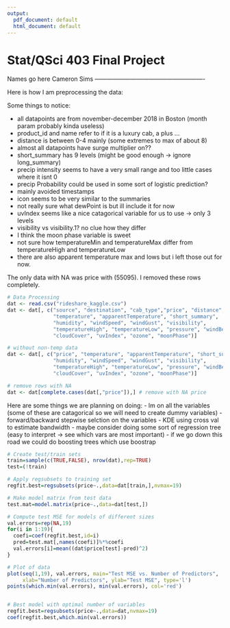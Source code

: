 ---
output:
  pdf_document: default
  html_document: default
---
Stat/QSci 403         Final Project   
=======================================================
Names go here
Cameron Sims
-------------------------------------------------------

Here is how I am preprocessing the data:

Some things to notice:

- all datapoints are from november-december 2018 in Boston (month param probably kinda useless)
- product_id and name refer to if it is a luxury cab, a plus ... 
- distance is between 0-4 mainly (some extremes to max of about 8)
- almost all datapoints have surge multiplier on??
- short_summary has 9 levels (might be good enough -> ignore long_summary)
- precip intensity seems to have a very small range and too little cases where it isnt 0
- precip Probability could be used in some sort of logistic prediction?
- mainly avoided timestamps
- icon seems to be very similar to the summaries
- not really sure what dewPoint is but ill include it for now
- uvIndex seems like a nice catagorical variable for us to use -> only 3 levels 
- visibility vs visibility.1? no clue how they differ
- I think the moon phase variable is sweet
- not sure how temperatureMin and temperatureMax differ from temperatureHigh and temperatureLow
- there are also apparent temperature max and lows but i left those out for now.


The only data with NA was price with (55095). I removed these rows completely.


``` {r pre-proc}
# Data Processing
dat <- read.csv("rideshare_kaggle.csv")
dat <- dat[, c("source", "destination", "cab_type","price", "distance",
               "temperature", "apparentTemperature", "short_summary",
               "humidity", "windSpeed", "windGust", "visibility", 
               "temperatureHigh", "temperatureLow", "pressure", "windBearing",
               "cloudCover", "uvIndex", "ozone", "moonPhase")]

# without non-temp data
dat <- dat[, c("price", "temperature", "apparentTemperature", "short_summary",
               "humidity", "windSpeed", "windGust", "visibility", 
               "temperatureHigh", "temperatureLow", "pressure", "windBearing",
               "cloudCover", "uvIndex", "ozone", "moonPhase")]

# remove rows with NA
dat <- dat[complete.cases(dat[,"price"]),] # remove with NA price
```

Here are some things we are planning on doing:
- lm on all the variables (some of these are catagorical so we will need to create dummy variables)
- forward/backward stepwise selction on the variables
- KDE using cross val to estimate bandwidth
- maybe consider doing some sort of regression tree (easy to interpret -> see which vars are most important)
  - if we go down this road we could do boosting trees which use boostrap
  
```{r stepwise}
# Create test/train sets
train=sample(c(TRUE,FALSE), nrow(dat),rep=TRUE)
test=(!train)

# Apply regsubsets to training set
regfit.best=regsubsets(price~.,data=dat[train,],nvmax=19)

# Make model matrix from test data
test.mat=model.matrix(price~.,data=dat[test,])

# Compute test MSE for models of different sizes
val.errors=rep(NA,19)
for(i in 1:19){
  coefi=coef(regfit.best,id=i)
  pred=test.mat[,names(coefi)]%*%coefi
  val.errors[i]=mean((dat$price[test]-pred)^2)
}

# Plot of data
plot(seq(1,19), val.errors, main="Test MSE vs. Number of Predictors",
     xlab="Number of Predictors", ylab="Test MSE", type='l')
points(which.min(val.errors), min(val.errors), col='red')


# Best model with optimal number of variables
regfit.best=regsubsets(price~.,data=dat,nvmax=19)
coef(regfit.best,which.min(val.errors))
```